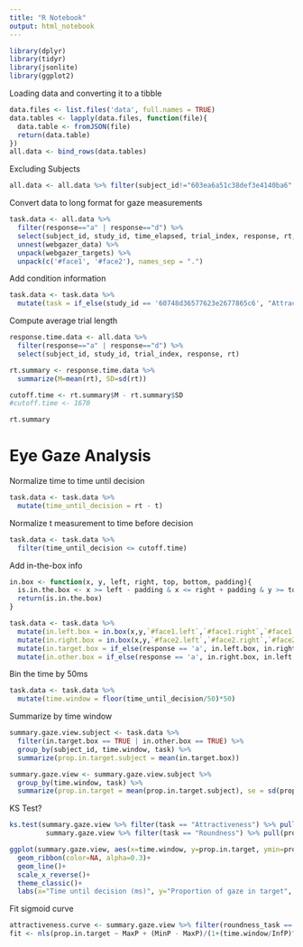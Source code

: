 ```yaml
---
title: "R Notebook"
output: html_notebook
---
```


```r
library(dplyr)
library(tidyr)
library(jsonlite)
library(ggplot2)
```

Loading data and converting it to a tibble

```r
data.files <- list.files('data', full.names = TRUE)
data.tables <- lapply(data.files, function(file){
  data.table <- fromJSON(file)
  return(data.table)
})
all.data <- bind_rows(data.tables)
```

Excluding Subjects

```r
all.data <- all.data %>% filter(subject_id!="603ea6a51c38def3e4140ba6" & subject_id!="5ce1372c55fe0d001869c8d8" & subject_id!="5f47d860b56e68220cb86be1" & subject_id!="607eaf87ac02229ef4fa8f4a" & subject_id!="5d30857eb2f0ad00163470f3" & subject_id!="5e272684f205790453c2c4b8" & subject_id!="5f5b5881b17fa72756b8ff2a" & subject_id!="5fae5291ec402509e2885604")
```

Convert data to long format for gaze measurements

```r
task.data <- all.data %>%
  filter(response=="a" | response=="d") %>%
  select(subject_id, study_id, time_elapsed, trial_index, response, rt, webgazer_data, webgazer_targets) %>%
  unnest(webgazer_data) %>%
  unpack(webgazer_targets) %>%
  unpack(c('#face1', '#face2'), names_sep = ".")
```

Add condition information

```r
task.data <- task.data %>%
  mutate(task = if_else(study_id == '60748d36577623e2677865c6', "Attractiveness", "Roundness"))
```

Compute average trial length

```r
response.time.data <- all.data %>%
  filter(response=="a" | response=="d") %>%
  select(subject_id, study_id, trial_index, response, rt)
```

```r
rt.summary <- response.time.data %>%
  summarize(M=mean(rt), SD=sd(rt))

cutoff.time <- rt.summary$M - rt.summary$SD
#cutoff.time <- 1670

rt.summary
```


# Eye Gaze Analysis

Normalize time to time until decision

```r
task.data <- task.data %>%
  mutate(time_until_decision = rt - t)
```

Normalize t measurement to time before decision

```r
task.data <- task.data %>%
  filter(time_until_decision <= cutoff.time)
```

Add in-the-box info

```r
in.box <- function(x, y, left, right, top, bottom, padding){
  is.in.the.box <- x >= left - padding & x <= right + padding & y >= top - padding & y <= bottom + padding
  return(is.in.the.box)
}
```

```r
task.data <- task.data %>%
  mutate(in.left.box = in.box(x,y,`#face1.left`,`#face1.right`,`#face1.top`,`#face1.bottom`,0)) %>%
  mutate(in.right.box = in.box(x,y,`#face2.left`,`#face2.right`,`#face2.top`,`#face2.bottom`,0)) %>%
  mutate(in.target.box = if_else(response == 'a', in.left.box, in.right.box)) %>%
  mutate(in.other.box = if_else(response == 'a', in.right.box, in.left.box))
```

Bin the time by 50ms

```r
task.data <- task.data %>%
  mutate(time.window = floor(time_until_decision/50)*50)
```

Summarize by time window

```r
summary.gaze.view.subject <- task.data %>%
  filter(in.target.box == TRUE | in.other.box == TRUE) %>%
  group_by(subject_id, time.window, task) %>%
  summarize(prop.in.target.subject = mean(in.target.box))
```
```r
summary.gaze.view <- summary.gaze.view.subject %>%
  group_by(time.window, task) %>%
  summarize(prop.in.target = mean(prop.in.target.subject), se = sd(prop.in.target.subject)/sqrt(n()))
```

KS Test?

```r
ks.test(summary.gaze.view %>% filter(task == "Attractiveness") %>% pull(prop.in.target),
         summary.gaze.view %>% filter(task == "Roundness") %>% pull(prop.in.target))
```


```r
ggplot(summary.gaze.view, aes(x=time.window, y=prop.in.target, ymin=prop.in.target-se, ymax=prop.in.target+se, color=task, fill=task))+
  geom_ribbon(color=NA, alpha=0.3)+
  geom_line()+
  scale_x_reverse()+
  theme_classic()+
  labs(x="Time until decision (ms)", y="Proportion of gaze in target", color="Task", fill="Task")
```

Fit sigmoid curve

```r
attractiveness.curve <- summary.gaze.view %>% filter(roundness_task == FALSE)
fit <- nls(prop.in.target ~ MaxP + (MinP - MaxP)/(1+(time.window/InfP)^Slope), data = attractiveness.curve, start=list(MaxP=0.9,MinP=0.5,InfP=-500,Slope=-1))
```
